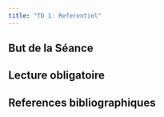 ```yaml
---
title: "TD 1: Referentiel"
---
```


## But de la Séance

## Lecture obligatoire

## References bibliographiques 